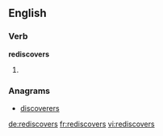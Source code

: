 ==English==

===Verb===
'''rediscovers'''
# {{en-third-person singular of|rediscover}}

===Anagrams===
* [[discoverers#English|discoverers]]

[[de:rediscovers]]
[[fr:rediscovers]]
[[vi:rediscovers]]